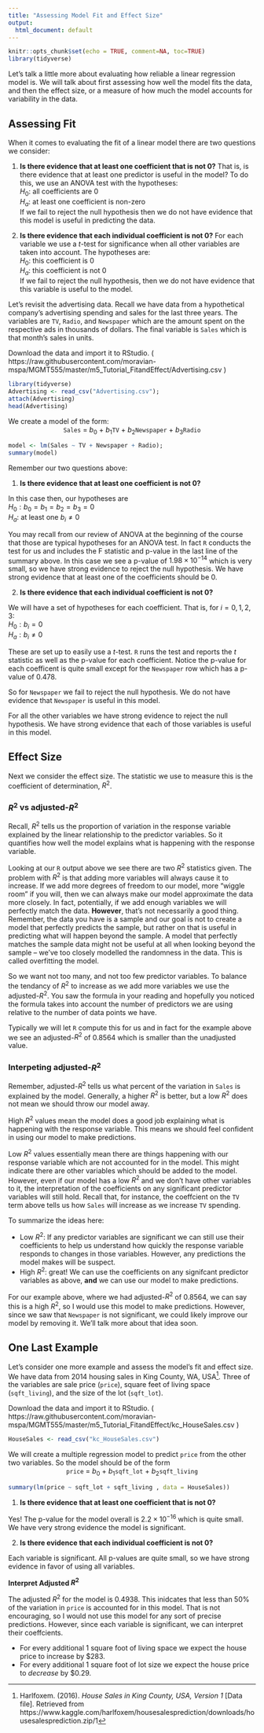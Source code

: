 ```yaml
---
title: "Assessing Model Fit and Effect Size"
output:
  html_document: default
---
```


```r
knitr::opts_chunk$set(echo = TRUE, comment=NA, toc=TRUE)
library(tidyverse)
```

Let's talk a little more about evaluating how reliable a linear regression model is.  We will talk about first assessing how well the model fits the data, and then the effect size, or a measure of how much the model accounts for variability in the data.


## Assessing Fit

When it comes to evaluating the fit of a linear model there are two questions we consider:


1. **Is there evidence that at least one coefficient that is not 0?**
That is, is there evidence that at least one predictor is useful in the model?
To do this, we use an ANOVA test with the hypotheses:  
$H_0$: all coefficients are 0  
$H_a$: at least one coefficient is non-zero  
If we fail to reject the null hypothesis then we do not have evidence that this model is useful in predicting the data.

2. **Is there evidence that each individual coefficient is not 0?**
For each variable we use a $t$-test for significance when all other variables are taken into account.  The hypotheses are:   
$H_0$: this coefficient is 0  
$H_a$: this coefficient is not 0  
If we fail to reject the null hypothesis, then we do not have evidence that this variable is useful to the model.


Let's revisit the advertising data.  Recall we have data from a hypothetical company's advertising spending and sales for the last three years.  The variables are `TV`, `Radio`, and `Newspaper` which are the amount spent on the respective ads in thousands of dollars.  The final variable is `Sales` which is that month's sales in units.

Download the data and import it to RStudio. ( https://raw.githubusercontent.com/moravian-mspa/MGMT555/master/m5_Tutorial_FitandEffect/Advertising.csv )
```r
library(tidyverse)
Advertising <- read_csv("Advertising.csv");
attach(Advertising)
head(Advertising)
```

We create a model of the form:
<center>
`Sales` = $b_0$ + $b_1$`TV` + $b_2$`Newspaper` + $b_3$`Radio`
</center>

```r
model <- lm(Sales ~ TV + Newspaper + Radio);
summary(model)
```

Remember our two questions above:

1. **Is there evidence that at least one coefficient is not 0?**

In this case then, our hypotheses are  
$H_0: b_0=b_1=b_2=b_3=0$  
$H_a:$ at least one $b_i \neq 0$

You may recall from our review of ANOVA at the beginning of the course that those are typical hypotheses for an ANOVA test.  In fact `R` conducts the test for us and includes the F statistic and p-value in the last line of the summary above.  In this case we see a p-value of $1.98 \times 10^{-14}$ which is very small, so we have strong evidence to reject the null hypothesis.  We have strong evidence that at least one of the coefficients should be 0. 



2. **Is there evidence that each individual coefficient is not 0?**

We will have a set of hypotheses for each coefficient.  That is, for $i=0,1,2,3$:  
$H_0: b_i=0$  
$H_a: b_i\neq 0$

These are set up to easily use a $t$-test.  `R` runs the test and reports the $t$ statistic as well as the p-value for each coefficient.  Notice the p-value for each coefficent is quite small except for the `Newspaper` row which has a p-value of 0.478.  

So for `Newspaper` we fail to reject the null hypothesis.  We do not have evidence that `Newspaper` is useful in this model.

For all the other variables we have strong evidence to reject the null hypothesis.  We have strong evidence that each of those variables is useful in this model.



## Effect Size

Next we consider the effect size.  The statistic we use to measure this is the coefficient of determination, $R^2$.

### $R^2$ vs adjusted-$R^2$

Recall, $R^2$ tells us the proportion of variation in the response variable explained by the linear relationship to the predictor variables.  So it quantifies how well the model explains what is happening with the response variable.

Looking at our `R` output above we see there are two $R^2$ statistics given.  The problem with $R^2$ is that adding more variables will always cause it to increase.  If we add more degrees of freedom to our model, more "wiggle room" if you will, then we can always make our model approximate the data more closely.  In fact, potentially, if we add enough variables we will perfectly match the data. **However**, that's not necessarily a good thing.  Remember, the data you have is a sample and our goal is not to create a model that perfectly predicts the sample, but rather on that is useful in predicting what will happen beyond the sample.  A model that perfectly matches the sample data might not be useful at all when looking beyond the sample -- we've too closely modelled the randomness in the data.  This is called overfitting the model.

So we want not too many, and not too few predictor variables.  To balance the tendancy of $R^2$ to increase as we add more variables we use the adjusted-$R^2$.  You saw the formula in your reading and hopefully you noticed the formula takes into account the number of predictors we are using relative to the number of data points we have.

Typically we will let `R` compute this for us and in fact for the example above we see an adjusted-$R^2$ of 0.8564 which is smaller than the unadjusted value.

### Interpeting adjusted-$R^2$

Remember, adjusted-$R^2$ tells us what percent of the variation in `Sales` is explained by the model.  Generally, a higher $R^2$ is better, but a low $R^2$ does not mean we should throw our model away.

High $R^2$ values mean the model does a good job explaining what is happening with the response variable.  This means we should feel confident in using our model to make predictions.

Low $R^2$ values essentially mean there are things happening with our response variable which are not accounted for in the model.  This might indicate there are other variables which should be added to the model.  However, even if our model has a low $R^2$ and we don't have other variables to it, the interpretation of the coefficients on any significant predictor variables will still hold.  Recall that, for instance, the coeffcient on the `TV` term above tells us how `Sales` will increase as we increase `TV` spending.

To summarize the ideas here:

* Low $R^2$: If any predictor variables are significant we can still use their coefficients to help us understand how quickly the response variable responds to changes in those variables.  However, any predictions the model makes will be suspect.
* High $R^2$: great!  We can use the coefficients on any signifcant predictor variables as above, **and** we can use our model to make predictions.

For our example above, where we had adjusted-$R^2$ of 0.8564, we can say this is a high $R^2$, so I would use this model to make predictions.  However, since we saw that `Newspaper` is not significant, we could likely improve our model by removing it.  We'll talk more about that idea soon.

## One Last Example
Let's consider one more example and assess the model's fit and effect size.
We have data from 2014 housing sales in King County, WA, USA^[Harlfoxem. (2016). *House Sales in King County, USA, Version 1* [Data file]. Retrieved from https://www.kaggle.com/harlfoxem/housesalesprediction/downloads/housesalesprediction.zip/1].  Three of the variables are sale price (`price`), square feet of living space (`sqft_living`), and the size of the lot (`sqft_lot`).  


Download the data and import it to RStudio. ( https://raw.githubusercontent.com/moravian-mspa/MGMT555/master/m5_Tutorial_FitandEffect/kc_HouseSales.csv )
```r
HouseSales <- read_csv("kc_HouseSales.csv")
```


We will create a multiple regression model to predict `price` from the other two variables.  So the model should be of the form
<center>
`price` = $b_0$ + $b_1$`sqft_lot` + $b_2$`sqft_living`
</center>
```r
summary(lm(price ~ sqft_lot + sqft_living , data = HouseSales))
```

1. **Is there evidence that at least one coefficient that is not 0?**

Yes!  The p-value for the model overall is $2.2\times 10^{-16}$ which is quite small.  We have very strong evidence the model is significant.


2. **Is there evidence that each individual coefficient is not 0?**

Each variable is significant.  All p-values are quite small, so we have strong evidence in favor of using all variables.

**Interpret Adjusted $R^2$**

The adjusted $R^2$ for the model is 0.4938.  This inidcates that less than 50% of the variation in `price` is accounted for in this model.  That is not encouraging, so I would not use this model for any sort of precise predictions.  However, since each variable is significant, we can interpret their coeffcients.

* For every additional 1 square foot of living space we expect the house price to increase by $283.
* For every additional 1 square foot of lot size we expect the house price to *decrease* by $0.29. 

